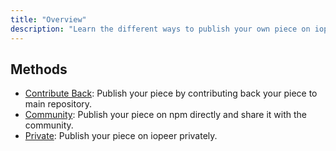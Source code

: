 ```yaml
---
title: "Overview"
description: "Learn the different ways to publish your own piece on iopeer."
---
```


## Methods
- [Contribute Back](/developers/sharing-pieces/contribute): Publish your piece by contributing back your piece to main repository.
- [Community](/developers/sharing-pieces/community): Publish your piece on npm directly and share it with the community.
- [Private](/developers/sharing-pieces/private): Publish your piece on iopeer privately.
